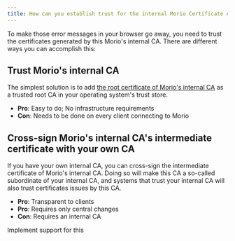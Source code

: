 ```yaml
---
title: How can you establish trust for the internal Morio Certificate Authority?
---
```


To make those error messages in your browser go away, you need to trust the
certificates generated by this Morio's internal CA. There are different ways
you can accomplish this:

## Trust Morio's internal CA

The simplest solution is to add [the root certificate of Morio's internal
CA](/roots.pem) as a trusted root CA in your operating system's trust store.

- **Pro**: Easy to do; No infrastructure requirements
- **Con**: Needs to be done on every client connecting to Morio

## Cross-sign Morio's internal CA's intermediate certificate with your own CA

If you have your own internal CA, you can cross-sign the intermediate
certificate of Morio's internal CA. Doing so will make this CA a so-called
subordinate of your internal CA, and systems that trust your internal CA will
also trust certificates issues by this CA.

- **Pro**: Transparent to clients
- **Pro**: Requires only central changes
- **Con**: Requires an internal CA

<Fixme compact>Implement support for this</Fixme>
